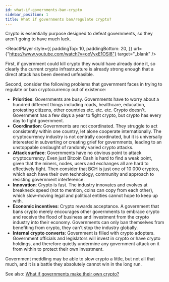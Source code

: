 ```yaml
---
id: what-if-governments-ban-crypto
sidebar_position: 1
title: What if governments ban/regulate crypto?
---
```



Crypto is essentially purpose designed to defeat governments, so they aren't going to have much luck.

<ReactPlayer
  style={{
    paddingTop: 10,
    paddingBottom: 20,
  }}
  url={"https://www.youtube.com/watch?v=ooVyxE1OSl8"}
  target="_blank"
/>

First, if government could kill crypto they would have already done it, so clearly the current crypto infrastructure is already strong enough that a direct attack has been deemed unfeasible.

Second, consider the following problems that government faces in trying to regulate or ban cryptocurrency out of existence:

- **Priorities**: Governments are busy. Governments have to worry about a hundred different things including roads, healthcare, education, protesting citizens, other countries etc. etc. etc. Crypto doesn't. Government has a few days a year to fight crypto, but crypto has every day to fight government.
- **Coordination**: Governments are not coordinated. They struggle to act consistently within one country, let alone cooperate internationally. The cryptocurrency industry is not centrally coordinated, but it is universally interested in subverting or creating grief for governments, leading to an unstoppable onslaught of randomly varied crypto attacks.
- **Attack surface**: Governments have no obvious point to attack cryptocurrency. Even just Bitcoin Cash is hard to find a weak point, given that the miners, nodes, users and exchanges all are hard to effectively fight. Then consider that BCH is just one of 10 000 cryptos, which each have their own technology, community and approach to resisting government interference.
- **Innovation**: Crypto is fast. The industry innovates and evolves at breakneck speed (not to mention, coins can copy from each other), which slow-moving legal and political entities cannot hope to keep up with.
- **Economic incentives**: Crypto rewards acceptance. A government that bans crypto merely encourages other governments to embrace crypto and receive the flood of business and investment from the crypto industry into their economy. Governments can only ban themselves from benefiting from crypto, they can't stop the industry globally.
- **Internal crypto converts**: Government is filled with crypto adopters. Government officials and legislators will invest in crypto or have crypto holdings, and therefore quietly undermine any government attack on it from within to protect their own investment.

Government meddling may be able to slow crypto a little, but not all that much, and it is a battle they absolutely cannot win in the long run.

See also: [What if governments make their own crypto?](/faqs/Roadblocks/what-if-governments-make-a-crypto)

